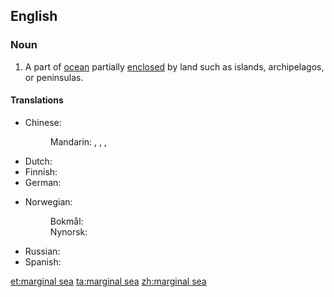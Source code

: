 ==English==
{{wikipedia}}

===Noun===
{{en-noun}}

# A part of [[ocean]] partially [[enclosed]] by land such as islands, archipelagos, or peninsulas. {{C|en|Seas}}

====Translations====
{{trans-top|part of ocean}}
* Chinese:
*: Mandarin: {{t+|cmn|邊緣海}}, {{t+|cmn|边缘海|tr=biānyuánhǎi}}, {{t|cmn|陸緣海}}, {{t|cmn|陆缘海|tr=lùyuánhǎi}}
* Dutch: {{t|nl|binnenzee|n}}
* Finnish: {{t+|fi|reunameri}}
* German: {{t|de|Randmeer|n}}
{{trans-mid}}
* Norwegian:
*: Bokmål: {{t+|nb|randhav|n}}
*: Nynorsk: {{t|nn|randhav|n}}
* Russian: {{t|ru|окра́инное мо́ре|n}}
* Spanish: {{t-needed|es}}
{{trans-bottom}}

[[et:marginal sea]]
[[ta:marginal sea]]
[[zh:marginal sea]]